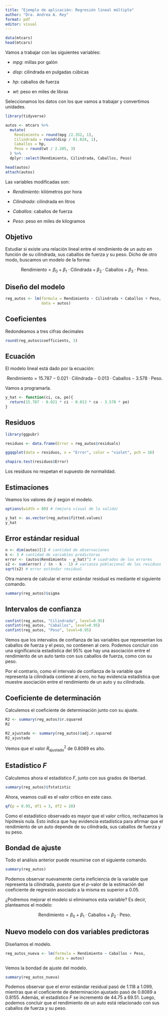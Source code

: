 ---
title: "Ejemplo de aplicación: Regresión lineal múltiple"
author: "Dra. Andrea A. Rey"
format: pdf
editor: visual
---

```{r, message=FALSE}
data(mtcars)
head(mtcars)
```

Vamos a trabajar con las siguientes variables:

-   *mpg*: millas por galón

-   *disp*: cilindrada en pulgadas cúbicas

-   *hp*: caballos de fuerza

-   *wt*: peso en miles de libras

Seleccionamos los datos con los que vamos a trabajar y convertimos unidades.

```{r, message=FALSE, warning=FALSE}
library(tidyverse)
```

```{r, message=FALSE}
autos <- mtcars %>%
  mutate(
    Rendimiento = round(mpg /2.352, 1),
    Cilindrada = round(disp / 61.024, 1),
    Caballos = hp,
    Peso = round(wt / 2.205, 3)
  ) %>%
  dplyr::select(Rendimiento, Cilindrada, Caballos, Peso)

head(autos)
attach(autos)
```

Las variables modificadas son:

-   *Rendimiento*: kilómetros por hora

-   *Cilindrada*: cilindrada en litros

-   *Caballos*: caballos de fuerza

-   *Peso*: peso en miles de kilogramos

## Objetivo

Estudiar si existe una relación lineal entre el rendimiento de un auto en función de su cilindrada, sus caballos de fuerza y su peso. Dicho de otro modo, buscamos un modelo de la forma:

$$
\text{Rendimiento} = \beta_0 + \beta_1 \cdot \text{Cilindrada} + \beta_2 \cdot \text{Caballos} + \beta_3 \cdot \text{Peso}.
$$

## Diseño del modelo

```{r}
reg_autos <- lm(formula = Rendimiento ~ Cilindrada + Caballos + Peso,
                data = autos)
```

## Coeficientes

Redondeamos a tres cifras decimales

```{r}
round(reg_autos$coefficients, 3)
```

## Ecuación

El modelo lineal está dado por la ecuación:

$$
\text{Rendimiento} = 15.787 - 0.021 \cdot \text{Cilindrada} - 0.013 \cdot \text{Caballos} - 3.578 \cdot \text{Peso}.
$$

Vamos a programarla.

```{r}
y_hat <- function(ci, ca, pe){
  return(15.787 - 0.021 * ci - 0.013 * ca - 3.578 * pe)
}
```

## Residuos

```{r, mesage=FALSE, warning=FALSE}
library(ggpubr)
```

```{r}
residuos <- data.frame(Error = reg_autos$residuals)

ggqqplot(data = residuos, x = "Error", color = "violet", pch = 16)

shapiro.test(residuos$Error)
```

Los residuos no respetan el supuesto de normalidad.

## Estimaciones

Veamos los valores de $\hat{y}$ según el modelo.

```{r}
options(width = 80) # (mejora visual de la salida)

y_hat <- as.vector(reg_autos$fitted.values)
y_hat
```

## Error estándar residual

```{r}
n <- dim(autos)[1] # cantidad de observaciones
k <- 3 # cantidad de variables predictoras
error <- (autos$Rendimiento - y_hat)^2 # cuadrados de los errores 
s2 <- sum(error) / (n - k - 1) # varianza poblacional de los residuos
sqrt(s2) # error estándar residual
```

Otra manera de calcular el error estándar residual es mediante el siguiente comando.

```{r}
summary(reg_autos)$sigma
```

## Intervalos de confianza

```{r}
confint(reg_autos, "Cilindrada", level=0.95)
confint(reg_autos, "Caballos", level=0.95)
confint(reg_autos, "Peso", level=0.95)
```

Vemos que los intervalos de confianza de las variables que representan los caballos de fuerza y el peso, no contienen al cero. Podemos concluir con una significancia estadística del $95\%$ que hay una asociación entre el rendimiento de un auto tanto con sus caballos de fuerza, como con su peso.

Por el contrario, como el intervalo de confianza de la variable que representa la cilindrada contiene al cero, no hay evidencia estadística que muestre asociación entre el rendimiento de un auto y su cilindrada.

## Coeficiente de determinación

Calculemos el coeficiente de determinación junto con su ajuste.

```{r}
R2 <- summary(reg_autos)$r.squared
R2

R2_ajustado <- summary(reg_autos)$adj.r.squared
R2_ajustado
```

Vemos que el valor $R^2_{\text{ajustado}}$ de $0.8089$ es alto.

## Estadístico $F$

Calculemos ahora el estadístico $F$, junto con sus grados de libertad.

```{r}
summary(reg_autos)$fstatistic
```

Ahora, veamos cuál es el valor crítico en este caso.

```{r}
qf(p = 0.95, df1 = 3, df2 = 28)
```

Como el estadístico observado es mayor que el valor crítico, rechazamos la hipótesis nula. Esto indica que hay evidencia estadística para afirmar que el rendimiento de un auto depende de su cilindrada, sus caballos de fuerza y su peso.

## Bondad de ajuste

Todo el análisis anterior puede resumirse con el siguiente comando.

```{r}
summary(reg_autos)
```

Podemos observar nuevamente cierta ineficiencia de la variable que representa la cilindrada, puesto que el $p$-valor de la estimación del coeficiente de regresión asociado a la misma es superior a $0.05$.

¿Podremos mejorar el modelo si eliminamos esta variable? Es decir, planteamos el modelo:

$$
\text{Rendimiento} = \beta_0 + \beta_1 \cdot \text{Caballos} + \beta_2 \cdot \text{Peso}.
$$

## Nuevo modelo con dos variables predictoras

Diseñamos el modelo.

```{r}
reg_autos_nueva <- lm(formula = Rendimiento ~ Caballos + Peso,
                      data = autos)
```

Vemos la bondad de ajuste del modelo.

```{r}
summary(reg_autos_nueva)
```

Podemos observar que el error estándar residual pasó de $1.118$ a $1.099$, mientras que el coeficiente de determinación ajustado pasó de $0.8089$ a $0.8155$. Además, el estadístico $F$ se incrementó de $44.75$ a $69.51$. Luego, podemos concluir que el rendimiento de un auto está relacionado con sus caballos de fuerza y su peso.
